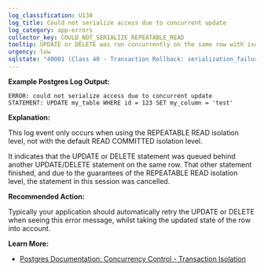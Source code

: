 ```yaml
---
log_classification: U138
log_title: Could not serialize access due to concurrent update
log_category: app-errors
collector_key: COULD_NOT_SERIALIZE_REPEATABLE_READ
tooltip: UPDATE or DELETE was run concurrently on the same row with isolation level REPEATABLE READ
urgency: low
sqlstate: "40001 (Class 40 - Transaction Rollback: serialization_failure)"
---
```


**Example Postgres Log Output:**

```
ERROR: could not serialize access due to concurrent update
STATEMENT: UPDATE my_table WHERE id = 123 SET my_column = 'test'
```

**Explanation:**

This log event only occurs when using the REPEATABLE READ isolation level, not
with the default READ COMMITTED isolation level.

It indicates that the UPDATE or DELETE statement was queued behind another
UPDATE/DELETE statement on the same row. That other statement finished, and due
to the guarantees of the REPEATABLE READ isolation level, the statement in this
session was cancelled.

**Recommended Action:**

Typically your application should automatically retry the UPDATE or DELETE when
seeing this error message, whilst taking the updated state of the row into account.

**Learn More:**

* [Postgres Documentation: Concurrency Control - Transaction Isolation](https://www.postgresql.org/docs/10/static/transaction-iso.html)
